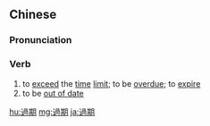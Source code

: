 {{also|过期}}
==Chinese==
{{zh-forms|s=过期}}

===Pronunciation===
{{zh-pron
|m=guò期
|c=gwo3 kei4
|mn=kòe-kî/kè-kî
|h=pfs=ko-khì
|cat=v
}}

===Verb===
{{zh-verb}}

# to [[exceed]] the [[time]] [[limit]]; to be [[overdue]]; to [[expire]]
# to be [[out of date]]

[[hu:過期]]
[[mg:過期]]
[[ja:過期]]